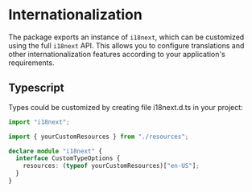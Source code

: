 
<Meta title="i18next" />

# Internationalization

The package exports an instance of `i18next`, which can be customized using the full `i18next` API. This allows you to configure translations and other internationalization features according to your application's requirements.

## Typescript

Types could be customized by creating file i18next.d.ts in your project:

```typescript
import "i18next";

import { yourCustomResources } from "./resources";

declare module "i18next" {
  interface CustomTypeOptions {
    resources: (typeof yourCustomResources)["en-US"];
  }
}
```

